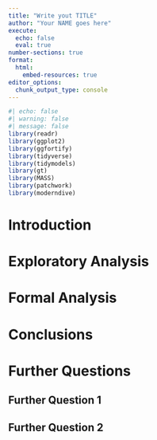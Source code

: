 ```yaml
---
title: "Write yout TITLE"
author: "Your NAME goes here"
execute: 
  echo: false
  eval: true
number-sections: true
format:
  html:
    embed-resources: true
editor_options: 
  chunk_output_type: console
---
```


```r
#| echo: false
#| warning: false
#| message: false
library(readr)
library(ggplot2)
library(ggfortify)
library(tidyverse)
library(tidymodels)
library(gt)
library(MASS)
library(patchwork)
library(moderndive)
```

# Introduction {#sec-intro}

# Exploratory Analysis {#sec-EA}

# Formal Analysis {#sec-FA}

# Conclusions {#sec-con}

# Further Questions {#sec-further}

## Further Question 1 {#sec-further1}

## Further Question 2 {#sec-further2}
